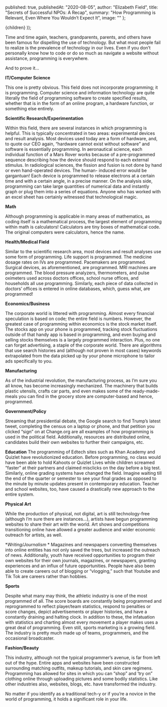 
  published: true,
  publishedAt: "2020-08-05",
  author: "Elizabeth Field",
  title: "Secrets of Successful NPOs: A Recap",
  summary:  "How Programming is Relevant, Even Where You Wouldn’t Expect It",
  image: ""
};

  <BlogPost path={router.pathname} meta={meta}>
    {children}
  </BlogPost>
));


Time and time again, teachers, grandparents, parents, and others have been famous for dispelling the use of technology. But what most people fail to realize is the prevalence of technology in our lives. Even if you don’t personally know how to code or do so much as navigate a website without assistance, programming is everywhere. 

And to prove it...

**IT/Computer Science**

This one is pretty obvious. This field does not incorporate programming; it is programming. Computer science and information technology are quite literally the field of programming software to create specified results, whether that is in the form of an online program, a hardware function, or something else entirely. 

**Scientific Research/Experimentation**

Within this field, there are several instances in which programming is helpful. This is typically concentrated in two areas: experimental devices and result analysis. Most devices used today are a form of hardware, and, to quote our CEO again, “hardware cannot exist without software” and software is essentially programming. In aeronautical science, each individual function of a Mars Rover works because of a pre-programmed sequence describing how the device should respond to each external stimulus. In radiological sciences, the fission and fusion is not done by hand or even hand-operated devices. The human- induced error would be gargantuan! Each device is programmed to release electrons at a certain time and with a certain angle, in a precise manner. On the analysis side, programming can take large quantities of numerical data and instantly graph or plug them into a series of equations. Anyone who has worked with an excel sheet has certainly witnessed that technological magic. 

**Math**

Although programming is applicable in many areas of mathematics, as coding itself is a mathematical process, the largest element of programming within math is calculators! Calculators are tiny boxes of mathematical code. The original computers were calculators, hence the name.  

**Health/Medical Field**

Similar to the scientific research area, most devices and result analyses use some form of programming. Life support is programmed. The medicine dosage rates on IVs are programmed. Pacemakers are programmed. Surgical devices, as aforementioned, are programmed. MRI machines are programmed. The blood pressure analyzers, thermometers, and pulse oximeters used across doctors offices, school nurse offices, and households all use programming. Similarly, each piece of data collected in doctors’ offices is entered in online databases, which, guess what, are programmed!

**Economics/Business**

The corporate world is littered with programming. Almost every financial speculation is based on code; the entire field is numbers. However, the greatest case of programming within economics is the stock market itself. The stocks app on your phone is programmed, tracking stock fluctuations outside of that handy app is based in programming, and even buying and selling stocks themselves is a largely programmed interaction. Plus, no one can forget advertising, a staple of the corporate world. There are algorithms that use search histories and (although not proven in most cases) keywords extrapolated from the data picked up by your phone microphone to tailor ads specifically to you. 

**Manufacturing**

As of the industrial revolution, the manufacturing process, as I’m sure you all know, has become increasingly mechanized. The machinery that builds plastic utensils, crafts car parts, and even makes some of the ready-made-meals you can find in the grocery store are computer-based and hence, programmed. 

**Government/Policy**

Streaming that presidential debate, the Google search to find Trump’s latest tweet, completing the census on a laptop or phone, and that petition you clicked “sign” on at Change.org are all examples of how programming is used in the political field. Additionally, resources are distributed online, candidates build their own websites to further their campaigns, etc. 

**Education**
The programming of Edtech sites such as Khan Academy and Quizlet have revolutionized education. Before programming, no class would have been able to hold Kahoots or Quizlet Lives while children screamed “faster” at their partners and claimed misclicks on the day before a big test. Similarly, online grading systems have changed the field. Imagine waiting till the end of the quarter or semester to see your final grades as opposed to the minute by minute updates present in contemporary education. Teacher and school websites, too, have caused a drastically new approach to the entire system. 

**Physical Art**

While the production of physical, not digital, art is still technology-free (although I’m sure there are instances…), artists have begun programming websites to share their art with the world. Art shows and competitions transitioning online have allowed a greater audience and wider economic outreach for artists, as well. 

**Writing/Journalism*
*
Magazines and newspapers converting themselves into online entities has not only saved the trees, but increased the outreach of news. Additionally, youth have received opportunities to program their own websites for their own journals, magazines, or newspapers, granting experiences and an influx of future opportunities. People have also been able to create careers out of blogging or “vlogging,” such that Youtube and Tik Tok are careers rather than hobbies. 

**Sports**

Despite what many may think, the athletic industry is one of the most programmed of all. The score boards are constantly being programmed and reprogrammed to reflect player/team statistics, respond to penalties or score changes, depict advertisements or player histories, and have a constantly draining and halting clock. In addition to these, the infatuation with statistics and charting almost every movement a player makes uses a great deal of programming. Even still, sports marketing is a growing field. The industry is pretty much made up of teams, programmers, and the occasional broadcaster. 

**Fashion/Beauty**

This industry, although not the typical programmer’s avenue, is far from left out of the hype. Entire apps and websites have been constructed surrounding matching outfits, makeup tutorials, and skin care regimens. Programming has allowed for sites in which you can “shop” and ‘try on” clothing online through uploading pictures and some bodily statistics. Like other industries also, websites, blogs, etc. have transformed the industry. 

No matter if you identify as a traditional tech-y or if you’re a novice in the world of programming, it holds a significant role in your life. 
